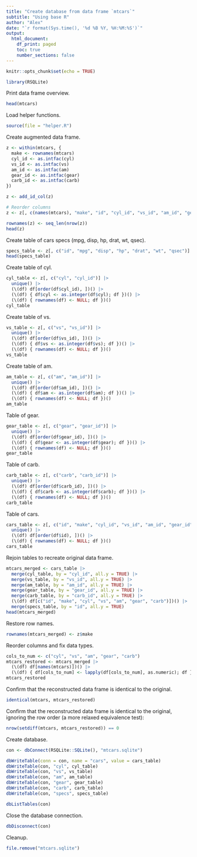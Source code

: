```yaml
---
title: "Create database from data frame `mtcars`"
subtitle: "Using base R"
author: "Alex"
date: "`r format(Sys.time(), '%d %B %Y, %H:%M:%S')`"
output: 
  html_document:
    df_print: paged
    toc: true
    number_sections: false
---
```


```r
knitr::opts_chunk$set(echo = TRUE)
```

```r
library(RSQLite)
```

Print data frame overview.

```r
head(mtcars)
```

Load helper functions.

```r
source(file = "helper.R")
```

Create augmented data frame.

```r
z <- within(mtcars, {
  make <- rownames(mtcars)
  cyl_id <- as.intfac(cyl)
  vs_id <- as.intfac(vs)
  am_id <- as.intfac(am)
  gear_id <- as.intfac(gear)
  carb_id <- as.intfac(carb)
})

z <- add_id_col(z)

# Reorder columns
z <- z[, c(names(mtcars), "make", "id", "cyl_id", "vs_id", "am_id", "gear_id", "carb_id")]

rownames(z) <- seq_len(nrow(z))
head(z)
```

Create table of cars specs (mpg, disp, hp, drat, wt, qsec).

```r
specs_table <- z[, c("id", "mpg", "disp", "hp", "drat", "wt", "qsec")]
head(specs_table)
```

Create table of cyl.

```r
cyl_table <- z[, c("cyl", "cyl_id")] |>
  unique() |>
  (\(df) df[order(df$cyl_id), ])() |>
  (\(df) { df$cyl <- as.integer(df$cyl); df })() |>
  (\(df) { rownames(df) <- NULL; df })()
cyl_table
```

Create table of vs.

```r
vs_table <- z[, c("vs", "vs_id")] |>
  unique() |>
  (\(df) df[order(df$vs_id), ])() |>
  (\(df) { df$vs <- as.integer(df$vs); df })() |>
  (\(df) { rownames(df) <- NULL; df })()
vs_table
```

Create table of am.

```r
am_table <- z[, c("am", "am_id")] |>
  unique() |>
  (\(df) df[order(df$am_id), ])() |>
  (\(df) { df$am <- as.integer(df$am); df })() |>
  (\(df) { rownames(df) <- NULL; df })()
am_table
```

Table of gear.

```r
gear_table <- z[, c("gear", "gear_id")] |>
  unique() |>
  (\(df) df[order(df$gear_id), ])() |>
  (\(df) { df$gear <- as.integer(df$gear); df })() |>
  (\(df) { rownames(df) <- NULL; df })()
gear_table
```

Table of carb.

```r
carb_table <- z[, c("carb", "carb_id")] |>
  unique() |>
  (\(df) df[order(df$carb_id), ])() |>
  (\(df) { df$carb <- as.integer(df$carb); df })() |>
  (\(df) { rownames(df) <- NULL; df })()
carb_table
```

Table of cars.

```r
cars_table <- z[, c("id", "make", "cyl_id", "vs_id", "am_id", "gear_id", "carb_id")] |>
  unique() |>
  (\(df) df[order(df$id), ])() |>
  (\(df) { rownames(df) <- NULL; df })()
cars_table
```

Rejoin tables to recreate original data frame.

```r
mtcars_merged <- cars_table |> 
  merge(cyl_table, by = "cyl_id", all.y = TRUE) |> 
  merge(vs_table, by = "vs_id", all.y = TRUE) |> 
  merge(am_table, by = "am_id", all.y = TRUE) |> 
  merge(gear_table, by = "gear_id", all.y = TRUE) |> 
  merge(carb_table, by = "carb_id", all.y = TRUE) |> 
  (\(df) df[c("id", "make", "cyl", "vs", "am", "gear", "carb")])() |> 
  merge(specs_table, by = "id", all.y = TRUE)
head(mtcars_merged)
```

Restore row names.

```r
rownames(mtcars_merged) <- z$make
```

Reorder columns and fix data types.

```r
cols_to_num <- c("cyl", "vs", "am", "gear", "carb")
mtcars_restored <- mtcars_merged |> 
  (\(df) df[names(mtcars)])() |>
  (\(df) { df[cols_to_num] <- lapply(df[cols_to_num], as.numeric); df })()
mtcars_restored
```

Confirm that the reconstructed data frame is identical to the original.

```r
identical(mtcars, mtcars_restored)
```

Confirm that the reconstructed data frame is identical to the original, ignoring the row order (a more relaxed equivalence test):

```r
nrow(setdiff(mtcars, mtcars_restored)) == 0
```

Create database.

```r
con <- dbConnect(RSQLite::SQLite(), "mtcars.sqlite")
```

```r
dbWriteTable(conn = con, name = "cars", value = cars_table)
dbWriteTable(con, "cyl", cyl_table)
dbWriteTable(con, "vs", vs_table)
dbWriteTable(con, "am", am_table)
dbWriteTable(con, "gear", gear_table)
dbWriteTable(con, "carb", carb_table)
dbWriteTable(con, "specs", specs_table)
```

```r
dbListTables(con)
```

Close the database connection.

```r
dbDisconnect(con)
```

Cleanup.

```r
file.remove("mtcars.sqlite")
```
